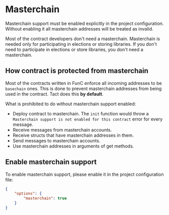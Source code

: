 
# Masterchain

<Callout type="warning" emoji="⚠️">
Masterchain support must be enabled explicitly in the project configuration. Without enabling it all masterchain addresses will be treated as invalid.
</Callout>

Most of the contract developers don't need a masterchain. Masterchain is needed only for participating in elections or storing libraries. If you don't need to participate in elections or store libraries, you don't need a masterchain.

## How contract is protected from masterchain

Most of the contracts written in FunC enforce all incoming addresses to be `basechain` ones. This is done to prevent masterchain addresses from being used in the contract. Tact does this **by default**.

What is prohibited to do without masterchain support enabled:
* Deploy contract to masterchain. The `init` function would throw a `Masterchain support is not enabled for this contract` error for every message.
* Receive messages from masterchain accounts.
* Receive structs that have masterchain addresses in them.
* Send messages to masterchain accounts.
* Use masterchain addresses in arguments of get methods.

## Enable masterchain support

To enable masterchain support, please enable it in the project configuration file:
```json
{
    "options": {
        "masterchain": true
    }
}
```
